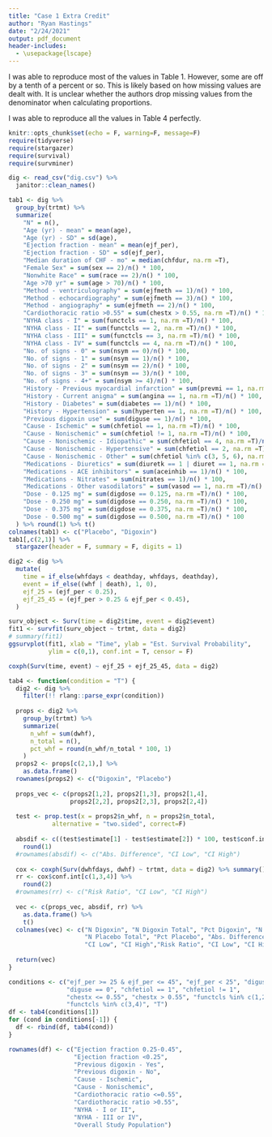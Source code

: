 ```yaml
---
title: "Case 1 Extra Credit"
author: "Ryan Hastings"
date: "2/24/2021"
output: pdf_document
header-includes: 
  - \usepackage{lscape}
---
```


I was able to reproduce most of the values in Table 1. However, some are off by 
a tenth of a percent or so. This is likely based on how missing values are dealt 
with. It is unclear whether the authors drop missing values from the denominator 
when calculating proportions.


I was able to reproduce all the values in Table 4 perfectly.

```r
knitr::opts_chunk$set(echo = F, warning=F, message=F)
require(tidyverse)
require(stargazer)
require(survival)
require(survminer)
```

```r
dig <- read_csv("dig.csv") %>% 
  janitor::clean_names()
```

```r
tab1 <- dig %>% 
  group_by(trtmt) %>% 
  summarize(
    "N" = n(),
    "Age (yr) - mean" = mean(age),
    "Age (yr) - SD" = sd(age),
    "Ejection fraction - mean" = mean(ejf_per),
    "Ejection fraction - SD" = sd(ejf_per),
    "Median duration of CHF - mo" = median(chfdur, na.rm =T),
    "Female Sex" = sum(sex == 2)/n() * 100,
    "Nonwhite Race" = sum(race == 2)/n() * 100,
    "Age >70 yr" = sum(age > 70)/n() * 100,
    "Method - ventriculography" = sum(ejfmeth == 1)/n() * 100,
    "Method - echocardiography" = sum(ejfmeth == 3)/n() * 100,
    "Method - angiography" = sum(ejfmeth == 2)/n() * 100,
    "Cardiothoracic ratio >0.55" = sum(chestx > 0.55, na.rm =T)/n() * 100,
    "NYHA class - I" = sum(functcls == 1, na.rm =T)/n() * 100,
    "NYHA class - II" = sum(functcls == 2, na.rm =T)/n() * 100,
    "NYHA class - III" = sum(functcls == 3, na.rm =T)/n() * 100,
    "NYHA class - IV" = sum(functcls == 4, na.rm =T)/n() * 100,
    "No. of signs - 0" = sum(nsym == 0)/n() * 100,
    "No. of signs - 1" = sum(nsym == 1)/n() * 100,
    "No. of signs - 2" = sum(nsym == 2)/n() * 100,
    "No. of signs - 3" = sum(nsym == 3)/n() * 100,
    "No. of signs - 4+" = sum(nsym >= 4)/n() * 100,
    "History - Previous myocardial infarction" = sum(prevmi == 1, na.rm =T)/n() * 100,
    "History - Current anigma" = sum(angina == 1, na.rm =T)/n() * 100,
    "History - Diabetes" = sum(diabetes == 1)/n() * 100,
    "History - Hypertension" = sum(hyperten == 1, na.rm =T)/n() * 100,
    "Previous digoxin use" = sum(diguse == 1)/n() * 100,
    "Cause - Ischemic" = sum(chfetiol == 1, na.rm =T)/n() * 100,
    "Cause - Nonischemic" = sum(chfetiol != 1, na.rm =T)/n() * 100,
    "Cause - Nonischemic - Idiopathic" = sum(chfetiol == 4, na.rm =T)/n() * 100,
    "Cause - Nonischemic - Hypertensive" = sum(chfetiol == 2, na.rm =T)/n() * 100,
    "Cause - Nonischemic - Other" = sum(chfetiol %in% c(3, 5, 6), na.rm =T)/n() * 100,
    "Medications - Diuretics" = sum(diuretk == 1 | diuret == 1, na.rm =T)/n() * 100,
    "Medications - ACE inhibitors" = sum(aceinhib == 1)/n() * 100,
    "Medications - Nitrates" = sum(nitrates == 1)/n() * 100,
    "Medications - Other vasodilators" = sum(vasod == 1, na.rm =T)/n() * 100,
    "Dose - 0.125 mg" = sum(digdose == 0.125, na.rm =T)/n() * 100,
    "Dose - 0.250 mg" = sum(digdose == 0.250, na.rm =T)/n() * 100,
    "Dose - 0.375 mg" = sum(digdose == 0.375, na.rm =T)/n() * 100,
    "Dose - 0.500 mg" = sum(digdose == 0.500, na.rm =T)/n() * 100
  ) %>% round(1) %>% t()
colnames(tab1) <- c("Placebo", "Digoxin")
tab1[,c(2,1)] %>% 
  stargazer(header = F, summary = F, digits = 1)
```


```r
dig2 <- dig %>% 
  mutate(
    time = if_else(whfdays < deathday, whfdays, deathday),
    event = if_else((whf | death), 1, 0),
    ejf_25 = (ejf_per < 0.25),
    ejf_25_45 = (ejf_per > 0.25 & ejf_per < 0.45),
  )

surv_object <- Surv(time = dig2$time, event = dig2$event)
fit1 <- survfit(surv_object ~ trtmt, data = dig2)
# summary(fit1)
ggsurvplot(fit1, xlab = "Time", ylab = "Est. Survival Probability",
           ylim = c(0,1), conf.int = T, censor = F)

coxph(Surv(time, event) ~ ejf_25 + ejf_25_45, data = dig2) 
```

```r

tab4 <- function(condition = "T") {
  dig2 <- dig %>% 
    filter(!! rlang::parse_expr(condition))
  
  props <- dig2 %>% 
    group_by(trtmt) %>% 
    summarize(
      n_whf = sum(dwhf),
      n_total = n(),
      pct_whf = round(n_whf/n_total * 100, 1)
    )
  props2 <- props[c(2,1),] %>% 
    as.data.frame()
  rownames(props2) <- c("Digoxin", "Placebo")
  
  props_vec <- c(props2[1,2], props2[1,3], props2[1,4],
                 props2[2,2], props2[2,3], props2[2,4])
  
  test <- prop.test(x = props2$n_whf, n = props2$n_total,
            alternative = "two.sided", correct=F)
  
  absdif <- c((test$estimate[1] - test$estimate[2]) * 100, test$conf.int * 100) %>% 
    round(1)
  #rownames(absdif) <- c("Abs. Difference", "CI Low", "CI High")
  
  cox <- coxph(Surv(dwhfdays, dwhf) ~ trtmt, data = dig2) %>% summary()
  rr <- cox$conf.int[c(1,3,4)] %>% 
    round(2)
  #rownames(rr) <- c("Risk Ratio", "CI Low", "CI High")
  
  vec <- c(props_vec, absdif, rr) %>%
    as.data.frame() %>% 
    t()
  colnames(vec) <- c("N Digoxin", "N Digoxin Total", "Pct Digoxin", "N Placebo", 
                     "N Placebo Total", "Pct Placebo", "Abs. Difference", 
                     "CI Low", "CI High","Risk Ratio", "CI Low", "CI High")
  
  return(vec)
}

conditions <- c("ejf_per >= 25 & ejf_per <= 45", "ejf_per < 25", "diguse == 1", 
                "diguse == 0", "chfetiol == 1", "chfetiol != 1", 
                "chestx <= 0.55", "chestx > 0.55", "functcls %in% c(1,2)", 
                "functcls %in% c(3,4)", "T")
df <- tab4(conditions[1])
for (cond in conditions[-1]) {
  df <- rbind(df, tab4(cond))
}

rownames(df) <- c("Ejection fraction 0.25-0.45",
                  "Ejection fraction <0.25",
                  "Previous digoxin - Yes",
                  "Previous digoxin - No",
                  "Cause - Ischemic",
                  "Cause - Nonischemic",
                  "Cardiothoracic ratio <=0.55",
                  "Cardiothoracic ratio >0.55",
                  "NYHA - I or II",
                  "NYHA - III or IV",
                  "Overall Study Population")
```

\begin{landscape}
```r
rnames <- c("Ejection fraction 0.25-0.45",
                  "Ejection fraction <0.25",
                  "Previous digoxin - Yes",
                  "Previous digoxin - No",
                  "Cause - Ischemic",
                  "Cause - Nonischemic",
                  "Cardiothoracic ratio <=0.55",
                  "Cardiothoracic ratio >0.55",
                  "NYHA - I or II",
                  "NYHA - III or IV",
                  "Overall Study Population")
stargazer(df, header = F, summary = F, digits = 2, rownames = T, 
          font.size="tiny")
```
\end{landscape}

